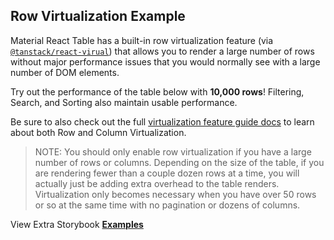 
<Head>
  <title>{'Row Virtualization Example - Material React Table V2 Docs'}</title>
  <meta
    name="description"
    content="An example of a Material React Table with row virtualization enabled to achieve higher performance when rendering large data sets"
  />
  <meta
    property="og:title"
    content="Row Virtualization in Material React Table Example"
  />
  <meta
    property="og:description"
    content="Learn how to enable row virtualization features in Material React Table"
  />
</Head>

## Row Virtualization Example

Material React Table has a built-in row virtualization feature (via [`@tanstack/react-virual`](https://tanstack.com/virtual/v3)) that allows you to render a large number of rows without major performance issues that you would normally see with a large number of DOM elements.

Try out the performance of the table below with **10,000 rows**! Filtering, Search, and Sorting also maintain usable performance.

Be sure to also check out the full [virtualization feature guide docs](/docs/guides/virtualization) to learn about both Row and Column Virtualization.

> NOTE: You should only enable row virtualization if you have a large number of rows or columns. Depending on the size of the table, if you are rendering fewer than a couple dozen rows at a time, you will actually just be adding extra overhead to the table renders. Virtualization only becomes necessary when you have over 50 rows or so at the same time with no pagination or dozens of columns.

<Examples isPage />

View Extra Storybook **[Examples](https://www.material-react-table.dev/?path=/story/features-virtualization--enable-row-virtualization)**
